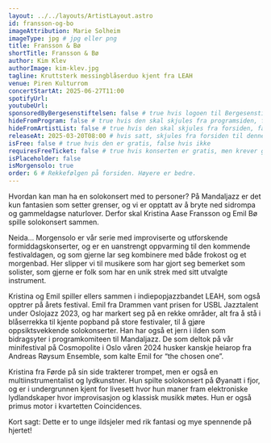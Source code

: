 ```yaml
---
layout: ../../layouts/ArtistLayout.astro
id: fransson-og-bo
imageAttribution: Marie Solheim
imageType: jpg # jpg eller png
title: Fransson & Bø
shortTitle: Fransson & Bø
author: Kim Klev
authorImage: kim-klev.jpg
tagline: Kruttsterk messingblåserduo kjent fra LEAH
venue: Piren Kulturrom
concertStartAt: 2025-06-27T11:00
spotifyUrl:
youtubeUrl:
sponsoredByBergesenstiftelsen: false # true hvis logoen til Bergesenstiftelsen skal vises, false hvis ikke
hideFromProgram: false # true hvis den skal skjules fra programsiden, false hvis den skal vises
hideFromArtistList: false # true hvis den skal skjules fra forsiden, false hvis den skal vises
releaseAt: 2025-03-20T08:00 # hvis satt, skjules fra forsiden til denne datoen
isFree: false # true hvis den er gratis, false hvis ikke
requiresFreeTicket: false # true hvis konserten er gratis, men krever gratisbillett
isPlaceholder: false
isMorgensolo: true
order: 6 # Rekkefølgen på forsiden. Høyere er bedre.
---
```


Hvordan kan man ha en solokonsert med to personer? På Mandaljazz er det kun fantasien som setter grenser, og vi er opptatt av å bryte ned sidrompa og gammeldagse naturlover. Derfor skal Kristina Aase Fransson og Emil Bø spille solokonsert sammen.

Neida… Morgensolo er vår serie med improviserte og utforskende formiddagskonserter, og er en uanstrengt oppvarming til den kommende festivaldagen, og som gjerne lar seg kombinere med både frokost og et morgenbad. Her slipper vi til musikere som har gjort seg bemerket som solister, som gjerne er folk som har en unik strek med sitt utvalgte instrument.

Kristina og Emil spiller ellers sammen i indiepopjazzbandet LEAH, som også opptrer på årets festival. Emil fra Drammen vant prisen for USBL Jazztalent under Oslojazz 2023, og har markert seg på en rekke områder, alt fra å stå i blåserrekka til kjente popband på store festivaler, til å gjøre oppsiktsvekkende solokonserter. Han har også et jern i ilden som bidragsyter i programkomiteen til Mandaljazz. De som deltok på vår minifestival på Cosmopolite i Oslo våren 2024 husker kanskje heiarop fra Andreas Røysum Ensemble, som kalte Emil for “the chosen one”.

Kristina fra Førde på sin side trakterer trompet, men er også en multiinstrumentalist og lydkunstner. Hun spilte solokonsert på Øyanatt i fjor, og er i undergrunnen kjent for livesett hvor hun maner fram elektroniske lydlandskaper hvor improvisasjon og klassisk musikk møtes. Hun er også primus motor i kvartetten Coincidences.

Kort sagt: Dette er to unge ildsjeler med rik fantasi og mye spennende på hjertet!
